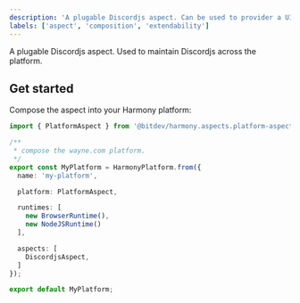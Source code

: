 ```yaml
---
description: 'A plugable Discordjs aspect. Can be used to provider a UI and API.'
labels: ['aspect', 'composition', 'extendability']
---
```


A plugable Discordjs aspect. Used to maintain Discordjs across the platform.

## Get started

Compose the aspect into your Harmony platform:

```ts
import { PlatformAspect } from '@bitdev/harmony.aspects.platform-aspect';

/**
 * compose the wayne.com platform.
 */
export const MyPlatform = HarmonyPlatform.from({
  name: 'my-platform',

  platform: PlatformAspect,

  runtimes: [
    new BrowserRuntime(),
    new NodeJSRuntime()
  ],

  aspects: [
    DiscordjsAspect,
  ]
});

export default MyPlatform;
```
